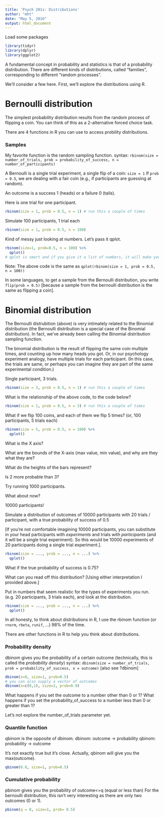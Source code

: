 ```yaml
---
title: 'Psych 201s: Distributions'
author: "mht"
date: "May 5, 2016"
output: html_document
---
```

Load some packages
```r
library(tidyr)
library(dplyr)
library(ggplot2)
```


A fundamental concept in probability and statistics is that of a probability distribution.
There are different kinds of distributions, called "families", corresponding to different "random processes". 

We'll consider a few here. 
First, we'll explore the distributions using R. 

# Bernoulli distribution

The simplest probability distribution results from the random process of flipping a coin.
You can think of this as a 2-alternative forced choice task.

There are 4 functions in R you can use to access probility distributions.

### Samples

My favorite function is the random sampling function. 
syntax: `rbinom(size = number_of_trials, prob = probability_of_success, n = number_of_participants)`

A Bernoulli is a single trial experiment, a single flip of a coin: `size = 1`
If `prob = 0.5`, we are dealing with a fair coin (e.g., if participants are guessing at random).

An outcome is a success 1 (heads) or a failure 0 (tails).

Here is one trial for one participant.
```r
rbinom(size = 1, prob = 0.5, n = 1) # run this a couple of times
```

Simulate 100 participants, 1 trial each

```r
rbinom(size = 1, prob = 0.5, n = 100)
```

Kind of messy just looking at numbers. Let's pass it qplot.

```r
rbinom(size=1, prob=0.5, n = 100) %>%
  qplot()
# qplot is smart and if you give it a list of numbers, it will make you a histogram automagically
```

Note: The above code is the same as `qplot(rbinom(size = 1, prob = 0.5, n = 100)) `

In some languages, to get a sample from the Bernoulli distribution, you write `flip(prob = 0.5)` [because a sample from the bernoulli distribution is the same as flipping a coin].

# Binomial distribution

The Bernoulli distrubition (above) is very intimately related to the Binomial distribution (the Bernoulli distribution is a special case of the Binomial distribution). In fact, we've already been calling the Binomial distribution sampling function.

The binomial distribution is the result of flipping the same coin multiple times, and counting up how many heads you got.
Or, in our psychology experiment analogy, have multiple trials for each participant. (In this case, the trials are same, or perhaps you can imagine they are part of the same experimental condition.)

Single participant, 3 trials.

```r
rbinom(size = 3, prob = 0.5, n = 1) # run this a couple of times
```

What is the relationship of the above code, to the code below?

```r
rbinom(size = 1, prob = 0.5, n = 3) # run this a couple of times
```

What if we flip 100 coins, and each of them we flip 5 times?
(or, 100 participants, 5 trials each)

```r
rbinom(size = 5, prob = 0.5, n = 100) %>%
  qplot()
```

What is the X axis?


What are the bounds of the X-axis (max value, min value), and why are they what they are?

What do the heights of the bars represent?

Is 2 more probable than 3?

Try running 1000 participants.

What about now?

10000 participants!


Simulate a distribution of outcomes of 10000 participants with 20 trials / participant, with a true probability of success of 0.5

[If you're not comfortable imagining 10000 participants, you can substitute in your head participants with *experiments* and trials with *participants* (and it will be a single trial experiment). So this would be 10000 experiments of 20 participants doing a single trial experiment.].

```r
rbinom(size = ..., prob = ..., n = ...) %>%
  qplot()
```

What if the true probability of success is 0.75?

What can you read off this distribution? [Using either interpretation I provided above.]

Put in numbers that seem realistic for the types of experiments you run. (e.g. 20 participants, 3 trials each), and look at the distribution.

```r
rbinom(size = ..., prob = ..., n = ...) %>%
  qplot()
```

In all honesty, to think about distributions in R, I use the rbinom function (or `rnorm`, `rbeta`, `runif`, ...) 98% of the time.

There are other functions in R to help you think about distributions.

### Probability density

dbinom gives you the probability of a certain outcome (technically, this is called the *probability density*)
syntax: `dbinom(size = number_of_trials, prob = probability_of_success, x = outcome)` 
[also see ?dbinom]

```r
dbinom(x=0, size=1, prob=0.5)
# you can also supply a vector of outcomes
dbinom(x=c(0,1), size=1, prob=0.9)
```

What happens if you set the outcome to a number other than 0 or 1?
What happens if you set the probability_of_success to a number less than 0 or greater than 1?

Let's not explore the number_of_trials parameter yet.

### Quantile function

qbinom is the opposite of dbinom.
dbinom: outcome -> probability
qbinom: probability -> outcome

It's not exactly true but it's close. Actually, qbinom will give you the max(outcome).

```r
qbinom(0.8, size=1, prob=0.5)
```

### Cumulative probability

pbinom gives you the probability of outcome<=q (equal or less than)
For the bernoulli distribution, this isn't very interesting as there are only two outcomes (0 or 1). 

```r
pbinom(q = 0, size=1, prob= 0.5)
```



